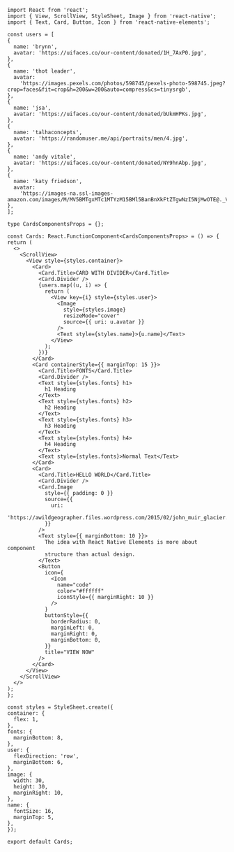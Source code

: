 ```SnackPlayer name=RNE Card
import React from 'react';
import { View, ScrollView, StyleSheet, Image } from 'react-native';
import { Text, Card, Button, Icon } from 'react-native-elements';

const users = [
{
  name: 'brynn',
  avatar: 'https://uifaces.co/our-content/donated/1H_7AxP0.jpg',
},
{
  name: 'thot leader',
  avatar:
    'https://images.pexels.com/photos/598745/pexels-photo-598745.jpeg?crop=faces&fit=crop&h=200&w=200&auto=compress&cs=tinysrgb',
},
{
  name: 'jsa',
  avatar: 'https://uifaces.co/our-content/donated/bUkmHPKs.jpg',
},
{
  name: 'talhaconcepts',
  avatar: 'https://randomuser.me/api/portraits/men/4.jpg',
},
{
  name: 'andy vitale',
  avatar: 'https://uifaces.co/our-content/donated/NY9hnAbp.jpg',
},
{
  name: 'katy friedson',
  avatar:
    'https://images-na.ssl-images-amazon.com/images/M/MV5BMTgxMTc1MTYzM15BMl5BanBnXkFtZTgwNzI5NjMwOTE@._V1_UY256_CR16,0,172,256_AL_.jpg',
},
];

type CardsComponentsProps = {};

const Cards: React.FunctionComponent<CardsComponentsProps> = () => {
return (
  <>
    <ScrollView>
      <View style={styles.container}>
        <Card>
          <Card.Title>CARD WITH DIVIDER</Card.Title>
          <Card.Divider />
          {users.map((u, i) => {
            return (
              <View key={i} style={styles.user}>
                <Image
                  style={styles.image}
                  resizeMode="cover"
                  source={{ uri: u.avatar }}
                />
                <Text style={styles.name}>{u.name}</Text>
              </View>
            );
          })}
        </Card>
        <Card containerStyle={{ marginTop: 15 }}>
          <Card.Title>FONTS</Card.Title>
          <Card.Divider />
          <Text style={styles.fonts} h1>
            h1 Heading
          </Text>
          <Text style={styles.fonts} h2>
            h2 Heading
          </Text>
          <Text style={styles.fonts} h3>
            h3 Heading
          </Text>
          <Text style={styles.fonts} h4>
            h4 Heading
          </Text>
          <Text style={styles.fonts}>Normal Text</Text>
        </Card>
        <Card>
          <Card.Title>HELLO WORLD</Card.Title>
          <Card.Divider />
          <Card.Image
            style={{ padding: 0 }}
            source={{
              uri:
                'https://awildgeographer.files.wordpress.com/2015/02/john_muir_glacier.jpg',
            }}
          />
          <Text style={{ marginBottom: 10 }}>
            The idea with React Native Elements is more about component
            structure than actual design.
          </Text>
          <Button
            icon={
              <Icon
                name="code"
                color="#ffffff"
                iconStyle={{ marginRight: 10 }}
              />
            }
            buttonStyle={{
              borderRadius: 0,
              marginLeft: 0,
              marginRight: 0,
              marginBottom: 0,
            }}
            title="VIEW NOW"
          />
        </Card>
      </View>
    </ScrollView>
  </>
);
};

const styles = StyleSheet.create({
container: {
  flex: 1,
},
fonts: {
  marginBottom: 8,
},
user: {
  flexDirection: 'row',
  marginBottom: 6,
},
image: {
  width: 30,
  height: 30,
  marginRight: 10,
},
name: {
  fontSize: 16,
  marginTop: 5,
},
});

export default Cards;
```
